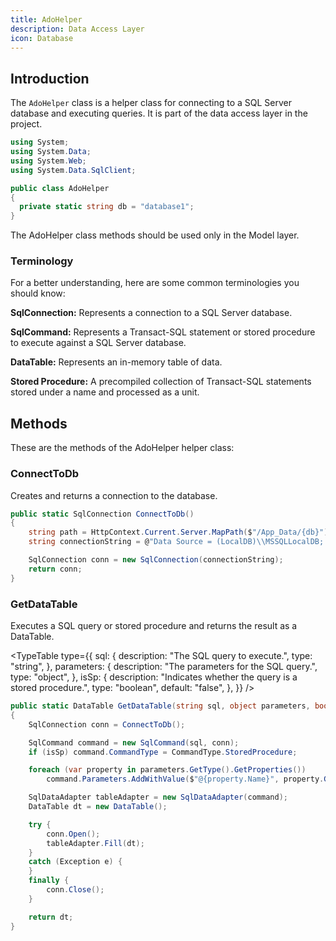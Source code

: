 ---
title: AdoHelper
description: Data Access Layer
icon: Database
---


<Files>
  <Folder name="DAL" defaultOpen>
    <File name="AdoHelper.cs" />
  </Folder>
</Files>

## Introduction

The `AdoHelper` class is a helper class for connecting to a SQL Server database and executing queries. It is part of the data access layer in the project.

```csharp title="AdoHelper.cs"
using System;
using System.Data;
using System.Web;
using System.Data.SqlClient;

public class AdoHelper
{
  private static string db = "database1";
}
```


<Callout title="Usage" type="warn">
  The AdoHelper class methods should be used only in the Model layer.
</Callout>

### Terminology

For a better understanding, here are some common terminologies you should know:

**SqlConnection:** Represents a connection to a SQL Server database.

**SqlCommand:** Represents a Transact-SQL statement or stored procedure to execute against a SQL Server database.

**DataTable:** Represents an in-memory table of data.

**Stored Procedure:** A precompiled collection of Transact-SQL statements stored under a name and processed as a unit.

## Methods

These are the methods of the AdoHelper helper class:

### ConnectToDb

Creates and returns a connection to the database.

```csharp title="AdoHelper.cs"
public static SqlConnection ConnectToDb()
{
    string path = HttpContext.Current.Server.MapPath($"/App_Data/{db}");
    string connectionString = @"Data Source = (LocalDB)\\MSSQLLocalDB; AttachDbFilename = " + path + "; Integrated Security = True";

    SqlConnection conn = new SqlConnection(connectionString);
    return conn;
}
```

### GetDataTable

Executes a SQL query or stored procedure and returns the result as a DataTable.


<TypeTable
  type={{
    sql: {
      description: "The SQL query to execute.",
      type: "string",
    },
    parameters: {
      description: "The parameters for the SQL query.",
      type: "object",
    },
    isSp: {
      description: "Indicates whether the query is a stored procedure.",
      type: "boolean",
      default: "false",
    },
  }}
/>

```csharp title="AdoHelper.cs"
public static DataTable GetDataTable(string sql, object parameters, bool isSp = false)
{
    SqlConnection conn = ConnectToDb();

    SqlCommand command = new SqlCommand(sql, conn);
    if (isSp) command.CommandType = CommandType.StoredProcedure;

    foreach (var property in parameters.GetType().GetProperties())
        command.Parameters.AddWithValue($"@{property.Name}", property.GetValue(parameters));

    SqlDataAdapter tableAdapter = new SqlDataAdapter(command);
    DataTable dt = new DataTable();

    try {
        conn.Open();
        tableAdapter.Fill(dt);
    }
    catch (Exception e) {
    }
    finally {
        conn.Close();
    }

    return dt;
}
```
